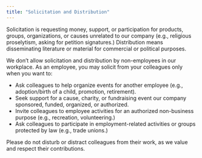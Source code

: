 ```yaml
---
title: "Solicitation and Distribution"
---
```


Solicitation is requesting money, support, or participation for products, groups, organizations, or causes unrelated to our company (e.g., religious proselytism, asking for petition signatures.) Distribution means disseminating literature or material for commercial or political purposes.

We don’t allow solicitation and distribution by non-employees in our workplace. As an employee, you may solicit from your colleagues only when you want to:

- Ask colleagues to help organize events for another employee (e.g., adoption/birth of a child, promotion, retirement).
- Seek support for a cause, charity, or fundraising event our company sponsored, funded, organized, or authorized.
- Invite colleagues to employee activities for an authorized non-business purpose (e.g., recreation, volunteering.)
- Ask colleagues to participate in employment-related activities or groups protected by law (e.g., trade unions.) 

Please do not disturb or distract colleagues from their work, as we value and respect their contributions.